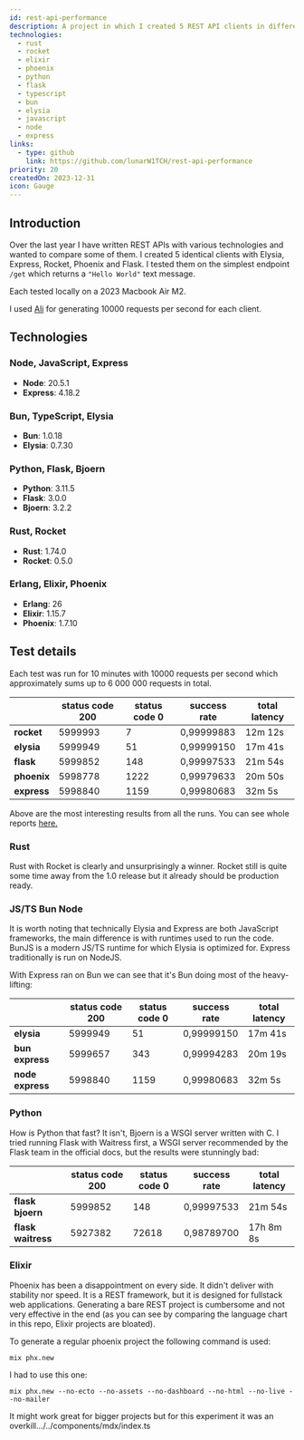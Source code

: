 ```yaml
---
id: rest-api-performance
description: A project in which I created 5 REST API clients in different technologies and compared their performance.
technologies:
  - rust
  - rocket
  - elixir
  - phoenix
  - python
  - flask
  - typescript
  - bun
  - elysia
  - javascript
  - node
  - express
links:
  - type: github
    link: https://github.com/lunarW1TCH/rest-api-performance
priority: 20
createdOn: 2023-12-31
icon: Gauge
---
```



## Introduction

Over the last year I have written REST APIs with various technologies and wanted to compare some of them. I created 5 identical clients with Elysia, Express, Rocket, Phoenix and Flask. I tested them on the simplest endpoint `/get` which returns a `"Hello World"` text message.

Each tested locally on a 2023 Macbook Air M2.

I used [Ali](https://github.com/nakabonne/ali) for generating 10000 requests per second for each client.

## Technologies

### Node, JavaScript, Express

- **Node**: 20.5.1
- **Express**: 4.18.2

### Bun, TypeScript, Elysia

- **Bun**: 1.0.18
- **Elysia**: 0.7.30

### Python, Flask, Bjoern

- **Python**: 3.11.5
- **Flask**: 3.0.0
- **Bjoern**: 3.2.2

### Rust, Rocket

- **Rust**: 1.74.0
- **Rocket**: 0.5.0

### Erlang, Elixir, Phoenix

- **Erlang**: 26
- **Elixir**: 1.15.7
- **Phoenix**: 1.7.10

## Test details

Each test was run for 10 minutes with 10000 requests per second which approximately sums up to 6 000 000 requests in total.

|             | status code 200 | status code 0 | success rate | total latency |
| ----------- | --------------- | ------------- | ------------ | ------------- |
| **rocket**  | 5999993         | 7             | 0,99999883   | 12m 12s       |
| **elysia**  | 5999949         | 51            | 0,99999150   | 17m 41s       |
| **flask**   | 5999852         | 148           | 0,99997533   | 21m 54s       |
| **phoenix** | 5998778         | 1222          | 0,99979633   | 20m 50s       |
| **express** | 5998840         | 1159          | 0,99980683   | 32m 5s        |

Above are the most interesting results from all the runs. You can see whole reports [here.](https://github.com/lunarW1TCH/rest-api-performance/tree/master/reports)

### Rust

Rust with Rocket is clearly and unsurprisingly a winner. Rocket still is quite some time away from the 1.0 release but it already should be production ready.

### JS/TS Bun Node

It is worth noting that technically Elysia and Express are both JavaScript frameworks, the main difference is with runtimes used to run the code. BunJS is a modern JS/TS runtime for which Elysia is optimized for. Express traditionally is run on NodeJS.

With Express ran on Bun we can see that it's Bun doing most of the heavy-lifting:

|                  | status code 200 | status code 0 | success rate | total latency |
| ---------------- | --------------- | ------------- | ------------ | ------------- |
| **elysia**       | 5999949         | 51            | 0,99999150   | 17m 41s       |
| **bun express**  | 5999657         | 343           | 0,99994283   | 20m 19s       |
| **node express** | 5998840         | 1159          | 0,99980683   | 32m 5s        |

### Python

How is Python that fast? It isn't, Bjoern is a WSGI server written with C. I tried running Flask with Waitress first, a WSGI server recommended by the Flask team in the official docs, but the results were stunningly bad:

|                    | status code 200 | status code 0 | success rate | total latency |
| ------------------ | --------------- | ------------- | ------------ | ------------- |
| **flask bjoern**   | 5999852         | 148           | 0,99997533   | 21m 54s       |
| **flask waitress** | 5927382         | 72618         | 0,98789700   | 17h 8m 8s     |

### Elixir

Phoenix has been a disappointment on every side. It didn't deliver with stability nor speed. It is a REST framework, but it is designed for fullstack web applications. Generating a bare REST project is cumbersome and not very effective in the end (as you can see by comparing the language chart in this repo, Elixir projects are bloated).

To generate a regular phoenix project the following command is used:

`mix phx.new`

I had to use this one:

`mix phx.new --no-ecto --no-assets --no-dashboard --no-html --no-live --no-mailer`

It might work great for bigger projects but for this experiment it was an overkill.../../components/mdx/index.ts
